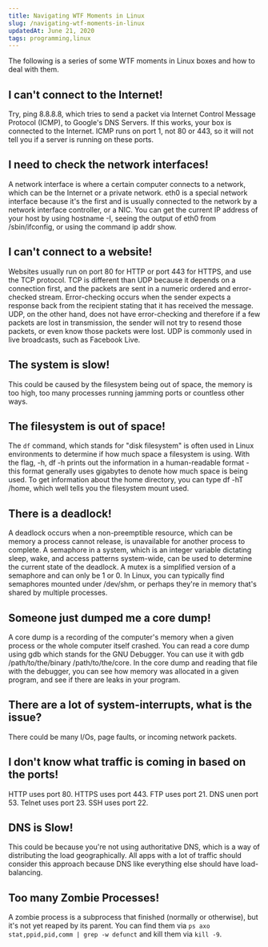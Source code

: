 ```yaml
---
title: Navigating WTF Moments in Linux
slug: /navigating-wtf-moments-in-linux
updatedAt: June 21, 2020
tags: programming,linux
---
```


The following is a series of some WTF moments in Linux boxes and how to deal
with them.

## I can't connect to the Internet!

Try, ping 8.8.8.8, which tries to send a packet via Internet Control Message
Protocol (ICMP), to Google's DNS Servers. If this works, your box is
connected to the Internet. ICMP runs on port 1, not 80 or 443, so it will not
tell you if a server is running on these ports.

## I need to check the network interfaces!

A network interface is where a certain computer connects to a network, which
can be the Internet or a private network. eth0 is a special network interface
because it's the first and is usually connected to the network by a network
interface controller, or a NIC. You can get the current IP address of your
host by using hostname -I, seeing the output of eth0 from /sbin/ifconfig, or
using the command ip addr show.

## I can't connect to a website!

Websites usually run on port 80 for HTTP or port 443 for HTTPS, and use the
TCP protocol. TCP is different than UDP because it depends on a connection
first, and the packets are sent in a numeric ordered and error-checked
stream. Error-checking occurs when the sender expects a response back from
the recipient stating that it has received the message. UDP, on the other
hand, does not have error-checking and therefore if a few packets are lost in
transmission, the sender will not try to resend those packets, or even know
those packets were lost. UDP is commonly used in live broadcasts, such as
Facebook Live.

## The system is slow!

This could be caused by the filesystem being out of space, the memory is too
high, too many processes running jamming ports or countless other ways.

## The filesystem is out of space!

The `df` command, which stands for "disk filesystem" is often used in Linux
environments to determine if how much space a filesystem is using. With the
flag, -h, df -h prints out the information in a human-readable format - this
format generally uses gigabytes to denote how much space is being used. To
get information about the home directory, you can type df -hT /home, which
well tells you the filesystem mount used.

## There is a deadlock!

A deadlock occurs when a non-preemptible resource, which can be memory a
process cannot release, is unavailable for another process to complete. A
semaphore in a system, which is an integer variable dictating sleep, wake,
and access patterns system-wide, can be used to determine the current state
of the deadlock. A mutex is a simplified version of a semaphore and can only
be 1 or 0. In Linux, you can typically find semaphores mounted under
/dev/shm, or perhaps they're in memory that's shared by multiple processes.

## Someone just dumped me a core dump!

A core dump is a recording of the computer's memory when a given process or
the whole computer itself crashed. You can read a core dump using gdb which
stands for the GNU Debugger. You can use it with gdb /path/to/the/binary
/path/to/the/core. In the core dump and reading that file with the debugger,
you can see how memory was allocated in a given program, and see if there are
leaks in your program.

## There are a lot of system-interrupts, what is the issue?

There could be many I/Os, page faults, or incoming network packets.

## I don't know what traffic is coming in based on the ports!

HTTP uses port 80. HTTPS uses port 443. FTP uses port 21. DNS unen port 53.
Telnet uses port 23. SSH uses port 22.

## DNS is Slow!

This could be because you're not using authoritative DNS, which is a way of
distributing the load geographically. All apps with a lot of traffic should
consider this approach because DNS like everything else should have
load-balancing.

## Too many Zombie Processes!

A zombie process is a subprocess that finished (normally or otherwise), but
it's not yet reaped by its parent. You can find them via
`ps axo stat,ppid,pid,comm | grep -w defunct` and kill them via `kill -9`.
